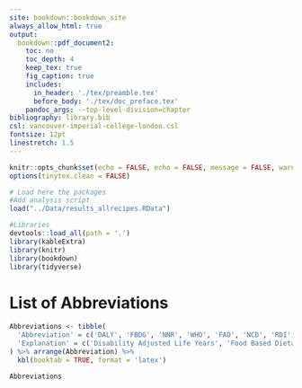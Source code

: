 ```yaml
---
site: bookdown::bookdown_site
always_allow_html: true
output:
  bookdown::pdf_document2:
    toc: no
    toc_depth: 4
    keep_tex: true
    fig_caption: true
    includes:
      in_header: './tex/preamble.tex'
      before_body: './tex/doc_preface.tex'
    pandoc_args: --top-level-division=chapter
bibliography: library.bib
csl: vancouver-imperial-college-london.csl
fontsize: 12pt
linestretch: 1.5
---
```


```r
knitr::opts_chunk$set(echo = FALSE, echo = FALSE, message = FALSE, warning = FALSE)
options(tinytex.clean = FALSE)
```

```r
# Load here the packages
#Add analysis script
load("../Data/results_allrecipes.RData")

#Libraries
devtools::load_all(path = '.')
library(kableExtra)
library(knitr)
library(bookdown)
library(tidyverse)
```

<!-- Add toc, lof, lot without pagebreak before list of abbreviations -->
\begingroup
\let\cleardoublepage\relax
\let\clearpage\relax
\tableofcontents
\newpage
\listoffigures
\newpage
\listoftables
\newpage
<!-- Include table of abbreviations before body of thesis -->
# List of Abbreviations {.unnumbered}
```r
Abbreviations <- tibble(
  'Abbreviation' = c('DALY', 'FBDG', 'NNR', 'WHO', 'FAO', 'NCD', 'RDI', 'FOP', 'LCA', 'FSA MTL', 'E%', 'MJ', 'HEAS', 'LL'),
  'Explanation' = c('Disability Adjusted Life Years', 'Food Based Dietary Guideline', 'Nordic Nutritional Recommendations', 'World Health Organization', 'Food and Agriculture Organization of the United Nations', 'Non-communicable disease', 'Recommended Dietary Intake', 'Front of Pack', 'Life Cycle Assesment', 'Food Standard Agency Multiple Traffic Light', 'Percentage of energy', 'Megajoule', 'Australian Healthy Eating Advisory Service traffic light system', 'Australian LiveLighter traffic light system')
) %>% arrange(Abbreviation) %>%
  kbl(booktab = TRUE, format = 'latex')

Abbreviations
```
\endgroup

<!-- Start the redaction on a new page -->
\newpage

<!-- Start page numbering where the redaction starts -->
\pagenumbering{arabic}

<!--  Fancy page styling -->
\pagestyle{fancy}
\renewcommand{\sectionmark}[1]{ \markright{#1} }
\renewcommand\chaptermark[1]{\markboth{\thechapter\,--\,#1}{}}
\fancyhead[LE]{\nouppercase{\leftmark}}
\fancyhead[RO]{\nouppercase{\rightmark}}
\fancyhead[LO,RE]{}
\fancyfoot[C]{\thepage}
\setlength{\headheight}{14.49998pt}
